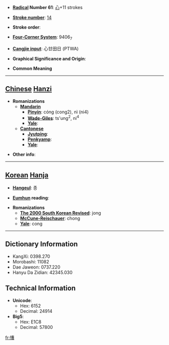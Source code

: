 * '''[[Wiktionary:Chinese radical index| Radical]] Number 61''': [[Wiktionary:Chinese radical index 心|心]]+11 strokes

* '''[[Wiktionary:Chinese total strokes index|Stroke number]]''': [[Wiktionary:Chinese total strokes index 14|14]]

* '''Stroke order''': 

* '''[[Wiktionary:Chinese four corner index|Four-Corner System]]''': 9406<sub>7</sub>

* '''[[Wiktionary:Chinese Cangjie index|Cangjie input]]''': 心廿田日 (PTWA)

* '''Graphical Significance and Origin''': 

* '''Common Meaning'''

----

== [[Chinese]] [[Hanzi]] ==

* '''Romanizations'''
** '''[[Mandarin]]'''
*** '''[[Pinyin]]''': cóng (cong2), nì (ni4)
*** '''[[Wade-Giles]]''': ts'ung<sup>2</sup>, ni<sup>4</sup>
*** '''[[Yale]]''': 
** '''[[Cantonese]]'''
*** '''[[Jyutping]]''':
*** '''[[Penkyamp]]''': 
*** '''[[Yale]]''': 

* '''Other info''': 

----

== [[Korean]] [[Hanja]] ==

* '''[[Hangeul]]''': 종

* '''[[Eumhun]] reading''': 

* '''Romanizations'''
** '''[[The 2000 South Korean Revised Romanization|The 2000 South Korean Revised]]''': jong
** '''[[McCune-Reischauer]]''': chong
** '''[[Yale]]''': cong

----

== Dictionary Information ==

* KangXi: 0398.270
* Morobashi: 11082
* Dae Jaweon: 0737.220
* Hanyu Da Zidian: 42345.030

== Technical Information ==

* '''Unicode''':
** Hex: 6152
** Decimal: 24914
* '''Big5''':
** Hex: E1C8
** Decimal: 57800

[[fr:慒]]